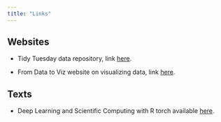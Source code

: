 ```yaml
---
title: "Links"
---
```


## Websites

* Tidy Tuesday data repository, link [here](https://github.com/rfordatascience/tidytuesday/tree/master).

* From Data to Viz website on visualizing data, link [here](https://www.data-to-viz.com/#explore).

## Texts

* Deep Learning and Scientific Computing with R torch available [here](https://skeydan.github.io/Deep-Learning-and-Scientific-Computing-with-R-torch/).


